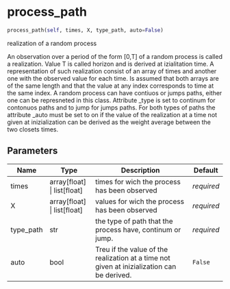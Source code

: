 # process_path { #sim_2024.process_path }

```python
process_path(self, times, X, type_path, auto=False)
```

realization of a random process

An observation over a period of the form [0,T] of a random process is called a realization.
Value T is called horizon and is derived at izialitation time.
A representation of such realization consist of an array of times and another one with the observed value for each time.
Is assumed that both arrays are of the same length and that the value at any index corresponds to time at the same index.
A random process can have contiuos or jumps paths, either one can be represneted in this class.
Attribute _type is set to continum for contonuos paths and to jump for jumps paths.
For both types of paths the attribute _auto must be set to on if the value of the realization at a time not given at inizialization can be derived as the weight average between the two closets times.

## Parameters {.doc-section .doc-section-parameters}

| Name      | Type                            | Description                                                                                | Default    |
|-----------|---------------------------------|--------------------------------------------------------------------------------------------|------------|
| times     | array\[float\] \| list\[float\] | times for wich the process has been observed                                               | _required_ |
| X         | array\[float\] \| list\[float\] | values for wich the process has been observed                                              | _required_ |
| type_path | str                             | the type of path that the process have, continum or jump.                                  | _required_ |
| auto      | bool                            | Treu if the value of the realization at a time not given at inizialization can be derived. | `False`    |